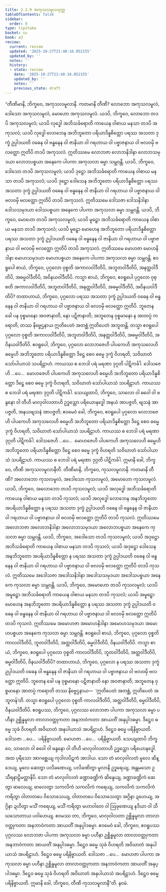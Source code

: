 ```yaml
---
title: 2.2.9 အကုသလမူလသုတ္တ
tableOfContents: false
sidebar:
  order: 9
type: tipitaka
basket: su
book: a3
review:
  current: review
  updated: '2025-10-27T21:48:16.052155'
  updated_by: ''
  notes: ''
  history:
  - state: review
    date: '2025-10-27T21:48:16.052155'
    updated_by: ''
    notes: ''
    previous_state: draft
---
```



<ReviewStatus review={frontmatter.review} showDetails={true} />

<HypothesisAnnotation frontmatter={frontmatter} />

<DynamicBreadcrumb />

<Division number="70" book="a3" e="ch" v="15" p="202">

<Paragraph number="597" book="a3">
“တီဏိမာနိ, ဘိက္ခဝေ, အကုသလမူလာနိ. ကတမာနိ တီဏိ? လောဘော အကုသလမူလံ, ဒေါသော အကုသလမူလံ, မောဟော အကုသလမူလံ.
</Paragraph>

<Paragraph number="598" book="a3">
ယဒပိ, ဘိက္ခဝေ, လောဘော တဒပိ အကုသလမူလံ; ယဒပိ လုဒ္ဓေါ အဘိသင်္ခရောတိ ကာယေန ဝါစာယ မနသာ တဒပိ အကုသလံ; ယဒပိ လုဒ္ဓေါ လောဘေန အဘိဘူတော ပရိယာဒိန္နစိတ္တော ပရဿ အသတာ ဒုက္ခံ ဥပ္ပါဒယတိ ဝဓေန ဝါ ဗန္ဓနေန ဝါ ဇာနိယာ ဝါ ဂရဟာယ ဝါ ပဗ္ဗာဇနာယ ဝါ ဗလဝမှိ ဗလတ္ထော ဣတိပိ တဒပိ အကုသလံ. ဣတိဿမေ လောဘဇာ လောဘနိဒါနာ လောဘသမုဒယာ လောဘပစ္စယာ အနေကေ ပါပကာ အကုသလာ ဓမ္မာ သမ္ဘဝန္တိ.
</Paragraph>

<Paragraph number="599" book="a3">
ယဒပိ, ဘိက္ခဝေ, ဒေါသော တဒပိ အကုသလမူလံ; ယဒပိ ဒုဋ္ဌော အဘိသင်္ခရောတိ ကာယေန ဝါစာယ မနသာ တဒပိ အကုသလံ; ယဒပိ ဒုဋ္ဌော ဒေါသေန အဘိဘူတော ပရိယာဒိန္နစိတ္တော ပရဿ အသတာ ဒုက္ခံ ဥပ္ပါဒယတိ ဝဓေန ဝါ ဗန္ဓနေန ဝါ ဇာနိယာ ဝါ ဂရဟာယ ဝါ ပဗ္ဗာဇနာယ ဝါ ဗလဝမှိ ဗလတ္ထော ဣတိပိ တဒပိ အကုသလံ. ဣတိဿမေ ဒေါသဇာ ဒေါသနိဒါနာ ဒေါသသမုဒယာ ဒေါသပစ္စယာ အနေကေ ပါပကာ အကုသလာ ဓမ္မာ သမ္ဘဝန္တိ.
</Paragraph>

<Paragraph number="600" book="a3">
ယဒပိ, ဘိက္ခဝေ, မောဟော တဒပိ အကုသလမူလံ; ယဒပိ မူဠှော အဘိသင်္ခရောတိ ကာယေန ဝါစာယ မနသာ တဒပိ အကုသလံ; ယဒပိ မူဠှော မောဟေန အဘိဘူတော ပရိယာဒိန္နစိတ္တော ပရဿ အသတာ ဒုက္ခံ ဥပ္ပါဒယတိ ဝဓေန ဝါ ဗန္ဓနေန ဝါ ဇာနိယာ ဝါ ဂရဟာယ ဝါ ပဗ္ဗာဇနာယ ဝါ ဗလဝမှိ ဗလတ္ထော ဣတိပိ တဒပိ အကုသလံ. ဣတိဿမေ မောဟဇာ မောဟနိဒါနာ မောဟသမုဒယာ မောဟပစ္စယာ အနေကေ ပါပကာ အကုသလာ ဓမ္မာ သမ္ဘဝန္တိ. ဧဝရူပေါ စာယံ, ဘိက္ခဝေ, ပုဂ္ဂလော ဝုစ္စတိ အကာလဝါဒီတိပိ, အဘူတဝါဒီတိပိ, အနတ္ထဝါဒီတိပိ, အဓမ္မဝါဒီတိပိ, အဝိနယဝါဒီတိပိ.
</Paragraph>

<Paragraph number="601" book="a3">
ကသ္မာ စာယံ, ဘိက္ခဝေ, ဧဝရူပေါ ပုဂ္ဂလော ဝုစ္စတိ အကာလဝါဒီတိပိ, အဘူတဝါဒီတိပိ, အနတ္ထဝါဒီတိပိ, အဓမ္မဝါဒီတိပိ, အဝိနယဝါဒီတိပိ? တထာဟာယံ, ဘိက္ခဝေ, ပုဂ္ဂလော ပရဿ အသတာ ဒုက္ခံ ဥပ္ပါဒယတိ ဝဓေန ဝါ ဗန္ဓနေန ဝါ ဇာနိယာ ဝါ ဂရဟာယ ဝါ ပဗ္ဗာဇနာယ ဝါ ဗလဝမှိ ဗလတ္ထော ဣတိပိ. ဘူတေန ခေါ ပန ဝုစ္စမာနော အဝဇာနာတိ, နော ပဋိဇာနာတိ; အဘူတေန ဝုစ္စမာနော န အာတပ္ပံ ကရောတိ, တဿ နိဗ္ဗေဌနာယ ဣတိပေတံ အတစ္ဆံ ဣတိပေတံ အဘူတန္တိ. တသ္မာ ဧဝရူပေါ ပုဂ္ဂလော ဝုစ္စတိ အကာလဝါဒီတိပိ, အဘူတဝါဒီတိပိ, အနတ္ထဝါဒီတိပိ, အဓမ္မဝါဒီတိပိ, အဝိနယဝါဒီတိပိ.
</Paragraph>

<Paragraph number="602" book="a3">
ဧဝရူပေါ, ဘိက္ခဝေ, ပုဂ္ဂလော လောဘဇေဟိ ပါပကေဟိ အကုသလေဟိ ဓမ္မေဟိ အဘိဘူတော ပရိယာဒိန္နစိတ္တော ဒိဋ္ဌေ စေဝ ဓမ္မေ ဒုက္ခံ ဝိဟရတိ, သဝိဃာတံ သော်ပါယာသံ သပရိဠာဟံ. ကာယဿ စ ဘေဒါ ပရံ မရဏာ ဒုဂ္ဂတိ ပါဋိကင်္ခါ.
</Paragraph>

<Paragraph number="603" book="a3">
ဒေါသဇေဟိ …ပေ…  မောဟဇေဟိ ပါပကေဟိ အကုသလေဟိ ဓမ္မေဟိ အဘိဘူတော ပရိယာဒိန္နစိတ္တော ဒိဋ္ဌေ စေဝ ဓမ္မေ ဒုက္ခံ ဝိဟရတိ, သဝိဃာတံ သော်ပါယာသံ သပရိဠာဟံ. ကာယဿ စ ဘေဒါ ပရံ မရဏာ ဒုဂ္ဂတိ ပါဋိကင်္ခါ. သေယျထာပိ, ဘိက္ခဝေ, သာလော ဝါ ဓဝေါ ဝါ ဖန္ဒနော ဝါ တီဟိ မာလုဝါလတာဟိ ဥဒ္ဓသ္တော ပရိယောနဒ္ဓေါ အနယံ အာပဇ္ဇတိ, ဗျသနံ အာပဇ္ဇတိ, အနယဗျသနံ အာပဇ္ဇတိ; ဧဝမေဝံ ခေါ, ဘိက္ခဝေ, ဧဝရူပေါ ပုဂ္ဂလော လောဘဇေဟိ ပါပကေဟိ အကုသလေဟိ ဓမ္မေဟိ အဘိဘူတော ပရိယာဒိန္နစိတ္တော ဒိဋ္ဌေ စေဝ ဓမ္မေ ဒုက္ခံ ဝိဟရတိ, သဝိဃာတံ သော်ပါယာသံ သပရိဠာဟံ. ကာယဿ စ ဘေဒါ ပရံ မရဏာ ဒုဂ္ဂတိ ပါဋိကင်္ခါ.
</Paragraph>

<Paragraph number="604" book="a3">
ဒေါသဇေဟိ …ပေ…  မောဟဇေဟိ ပါပကေဟိ အကုသလေဟိ ဓမ္မေဟိ အဘိဘူတော ပရိယာဒိန္နစိတ္တော ဒိဋ္ဌေ စေဝ ဓမ္မေ ဒုက္ခံ ဝိဟရတိ သဝိဃာတံ သော်ပါယာသံ သပရိဠာဟံ. ကာယဿ စ ဘေဒါ ပရံ မရဏာ ဒုဂ္ဂတိ ပါဋိကင်္ခါ. ဣမာနိ ခေါ, ဘိက္ခဝေ, တီဏိ အကုသလမူလာနီတိ.
</Paragraph>

<Paragraph number="605" book="a3">
တီဏိမာနိ, ဘိက္ခဝေ, ကုသလမူလာနိ. ကတမာနိ တီဏိ? အလောဘော ကုသလမူလံ, အဒေါသော ကုသလမူလံ, အမောဟော ကုသလမူလံ.
</Paragraph>

<Paragraph number="606" book="a3">
ယဒပိ, ဘိက္ခဝေ, အလောဘော တဒပိ ကုသလမူလံ; ယဒပိ အလုဒ္ဓေါ အဘိသင်္ခရောတိ ကာယေန ဝါစာယ မနသာ တဒပိ ကုသလံ; ယဒပိ အလုဒ္ဓေါ လောဘေန အနဘိဘူတော အပရိယာဒိန္နစိတ္တော န ပရဿ အသတာ ဒုက္ခံ ဥပ္ပါဒယတိ ဝဓေန ဝါ ဗန္ဓနေန ဝါ ဇာနိယာ ဝါ ဂရဟာယ ဝါ ပဗ္ဗာဇနာယ ဝါ ဗလဝမှိ ဗလတ္ထော ဣတိပိ တဒပိ ကုသလံ. ဣတိဿမေ အလောဘဇာ အလောဘနိဒါနာ အလောဘသမုဒယာ အလောဘပစ္စယာ အနေကေ ကုသလာ ဓမ္မာ သမ္ဘဝန္တိ.
</Paragraph>

<Paragraph number="607" book="a3">
ယဒပိ, ဘိက္ခဝေ, အဒေါသော တဒပိ ကုသလမူလံ; ယဒပိ အဒုဋ္ဌော အဘိသင်္ခရောတိ ကာယေန ဝါစာယ မနသာ တဒပိ ကုသလံ; ယဒပိ အဒုဋ္ဌော ဒေါသေန အနဘိဘူတော အပရိယာဒိန္နစိတ္တော န ပရဿ အသတာ ဒုက္ခံ ဥပ္ပါဒယတိ ဝဓေန ဝါ ဗန္ဓနေန ဝါ ဇာနိယာ ဝါ ဂရဟာယ ဝါ ပဗ္ဗာဇနာယ ဝါ ဗလဝမှိ ဗလတ္ထော ဣတိပိ တဒပိ ကုသလံ. ဣတိဿမေ အဒေါသဇာ အဒေါသနိဒါနာ အဒေါသသမုဒယာ အဒေါသပစ္စယာ အနေကေ ကုသလာ ဓမ္မာ သမ္ဘဝန္တိ.
</Paragraph>

<Paragraph number="608" book="a3">
ယဒပိ, ဘိက္ခဝေ, အမောဟော တဒပိ ကုသလမူလံ; ယဒပိ အမူဠှော အဘိသင်္ခရောတိ ကာယေန ဝါစာယ မနသာ တဒပိ ကုသလံ; ယဒပိ အမူဠှော မောဟေန အနဘိဘူတော အပရိယာဒိန္နစိတ္တော န ပရဿ အသတာ ဒုက္ခံ ဥပ္ပါဒယတိ ဝဓေန ဝါ ဗန္ဓနေန ဝါ ဇာနိယာ ဝါ ဂရဟာယ ဝါ ပဗ္ဗာဇနာယ ဝါ ဗလဝမှိ ဗလတ္ထော ဣတိပိ တဒပိ ကုသလံ. ဣတိဿမေ အမောဟဇာ အမောဟနိဒါနာ အမောဟသမုဒယာ အမောဟပစ္စယာ အနေကေ ကုသလာ ဓမ္မာ သမ္ဘဝန္တိ. ဧဝရူပေါ စာယံ, ဘိက္ခဝေ, ပုဂ္ဂလော ဝုစ္စတိ ကာလဝါဒီတိပိ, ဘူတဝါဒီတိပိ, အတ္ထဝါဒီတိပိ, ဓမ္မဝါဒီတိပိ, ဝိနယဝါဒီတိပိ.
</Paragraph>

<Paragraph number="609" book="a3">
ကသ္မာ စာယံ, ဘိက္ခဝေ, ဧဝရူပေါ ပုဂ္ဂလော ဝုစ္စတိ ကာလဝါဒီတိပိ, ဘူတဝါဒီတိပိ, အတ္ထဝါဒီတိပိ, ဓမ္မဝါဒီတိပိ, ဝိနယဝါဒီတိပိ? တထာဟာယံ, ဘိက္ခဝေ, ပုဂ္ဂလော န ပရဿ အသတာ ဒုက္ခံ ဥပ္ပါဒယတိ ဝဓေန ဝါ ဗန္ဓနေန ဝါ ဇာနိယာ ဝါ ဂရဟာယ ဝါ ပဗ္ဗာဇနာယ ဝါ ဗလဝမှိ ဗလတ္ထော ဣတိပိ. ဘူတေန ခေါ ပန ဝုစ္စမာနော ပဋိဇာနာတိ နော အဝဇာနာတိ; အဘူတေန ဝုစ္စမာနော အာတပ္ပံ ကရောတိ တဿ နိဗ္ဗေဌနာယ—  ‘ဣတိပေတံ အတစ္ဆံ, ဣတိပေတံ အဘူတန်’တိ. တသ္မာ ဧဝရူပေါ ပုဂ္ဂလော ဝုစ္စတိ ကာလဝါဒီတိပိ, အတ္ထဝါဒီတိပိ, ဓမ္မဝါဒီတိပိ, ဝိနယဝါဒီတိပိ.
</Paragraph>

<Paragraph number="610" book="a3">
ဧဝရူပဿ, ဘိက္ခဝေ, ပုဂ္ဂလဿ လောဘဇာ ပါပကာ အကုသလာ ဓမ္မာ ပဟီနာ ဥစ္ဆိန္နမူလာ တာလာဝတ္ထုကတာ အနဘာဝံကတာ အာယတိံ အနုပ္ပါဒဓမ္မာ. ဒိဋ္ဌေဝ ဓမ္မေ သုခံ ဝိဟရတိ အဝိဃာတံ အနုပါယာသံ အပရိဠာဟံ. ဒိဋ္ဌေဝ ဓမ္မေ ပရိနိဗ္ဗာယတိ.
</Paragraph>

<Paragraph number="611" book="a3">
ဒေါသဇာ …ပေ…  ပရိနိဗ္ဗာယတိ. မောဟဇာ …ပေ…  ပရိနိဗ္ဗာယတိ. သေယျထာပိ ဘိက္ခဝေ, သာလော ဝါ ဓဝေါ ဝါ ဖန္ဒနော ဝါ တီဟိ မာလုဝါလတာဟိ ဥဒ္ဓသ္တော ပရိယောနဒ္ဓေါ. အထ ပုရိသော အာဂစ္ဆေယျ ကုဒါလပိဋကံ အာဒါယ. သော တံ မာလုဝါလတံ မူလေ ဆိန္ဒေယျ, မူလေ ဆေတွာ ပလိခဏေယျ, ပလိခဏိတွာ မူလာနိ ဥဒ္ဓရေယျ, အန္တမသော ဥသီရနာဠိမတ္တာနိပိ. သော တံ မာလုဝါလတံ ခဏ္ဍာခဏ္ဍိကံ ဆိန္ဒေယျ, ခဏ္ဍာခဏ္ဍိကံ ဆေတွာ ဖာလေယျ, ဖာလေတွာ သကလိကံ သကလိကံ ကရေယျ, သကလိကံ သကလိကံ ကရိတွာ ဝါတာတပေ ဝိသောသေယျ, ဝါတာတပေ ဝိသောသေတွာ အဂ္ဂိနာ ဍဟေယျ, အဂ္ဂိနာ ဍဟိတွာ မသိံ ကရေယျ, မသိံ ကရိတွာ မဟာဝါတေ ဝါ ဩဖုဏေယျ နဒိယာ ဝါ သီဃသောတာယ ပဝါဟေယျ. ဧဝမဿ တာ, ဘိက္ခဝေ, မာလုဝါလတာ ဥစ္ဆိန္နမူလာ တာလာဝတ္ထုကတာ အနဘာဝံကတာ အာယတိံ အနုပ္ပါဒဓမ္မာ. ဧဝမေဝံ ခေါ, ဘိက္ခဝေ, ဧဝရူပဿ ပုဂ္ဂလဿ လောဘဇာ ပါပကာ အကုသလာ ဓမ္မာ ပဟီနာ ဥစ္ဆိန္နမူလာ တာလာဝတ္ထုကတာ အနဘာဝံကတာ အာယတိံ အနုပ္ပါဒဓမ္မာ. ဒိဋ္ဌေဝ ဓမ္မေ သုခံ ဝိဟရတိ အဝိဃာတံ အနုပါယာသံ အပရိဠာဟံ. ဒိဋ္ဌေဝ ဓမ္မေ ပရိနိဗ္ဗာယတိ.
</Paragraph>

<Paragraph number="612" book="a3">
ဒေါသဇာ …ပေ…  မောဟဇာ ပါပကာ အကုသလာ ဓမ္မာ ပဟီနာ ဥစ္ဆိန္နမူလာ တာလာဝတ္ထုကတာ အနဘာဝံကတာ အာယတိံ အနုပ္ပါဒဓမ္မာ. ဒိဋ္ဌေဝ ဓမ္မေ သုခံ ဝိဟရတိ အဝိဃာတံ အနုပါယာသံ အပရိဠာဟံ. ဒိဋ္ဌေဝ ဓမ္မေ ပရိနိဗ္ဗာယတိ. ဣမာနိ ခေါ, ဘိက္ခဝေ, တီဏိ ကုသလမူလာနီ”တိ.

</Paragraph>
</Division>

<Paragraph number="613" type="center" book="a3">
နဝမံ.
</Paragraph>